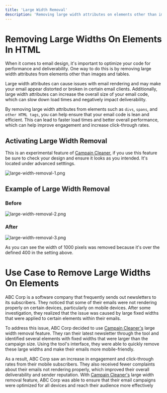 ```yaml
---
title: 'Large Width Removal'
description: 'Removing large width attributes on elements other than images and tables in your HTML email can improve email performance and deliverability.'
---
```

# Removing Large Widths On Elements In HTML

When it comes to email design, it's important to optimize your code for performance and deliverability. One way to do this is by removing large width attributes from elements other than images and tables.

Large width attributes can cause issues with email rendering and may make your email appear distorted or broken in certain email clients. Additionally, large width attributes can increase the overall size of your email code, which can slow down load times and negatively impact deliverability.

By removing large width attributes from elements such as `divs`, `spans`, and `other HTML tags`, you can help ensure that your email code is lean and efficient. This can lead to faster load times and better overall performance, which can help improve engagement and increase click-through rates.

## Activating Large Width Removal

This is an experimental feature of [Campain Cleaner](https://campaigncleaner.com), if you use this feature be sure to check your design and ensure it looks as you intended. It's located under advanced setttings. 

![large-width-removal-1.png](/images/large-width-removal-1.png)

## Example of Large Width Removal

### Before ###

![large-width-removal-2.png](/images/remove-widths-5.png)

### After ###

![large-width-removal-3.png](/images/remove-widths-6.png)

As you can see the width of 1000 pixels was removed because it's over the defined 400 in the setting above.

# Use Case to Remove Large Widths On Elements

<Note>
ABC Corp is a software company that frequently sends out newsletters to its subscribers. They noticed that some of their emails were not rendering properly on certain devices, particularly on mobile devices. After some investigation, they realized that the issue was caused by large fixed widths that were applied to certain elements within their emails.
 
To address this issue, ABC Corp decided to use [Campain Cleaner's](https://campaigncleaner.com) large width removal feature. They ran their latest newsletter through the tool and identified several elements with fixed widths that were larger than the campaign size. Using the tool's interface, they were able to quickly remove these large widths and make their emails more mobile-friendly.

As a result, ABC Corp saw an increase in engagement and click-through rates from their mobile subscribers. They also received fewer complaints about their emails not rendering properly, which improved their overall deliverability and sender reputation. With [Campain Cleaner's](https://campaigncleaner.com) large width removal feature, ABC Corp was able to ensure that their email campaigns were optimized for all devices and reach their audience more effectively
</Note>